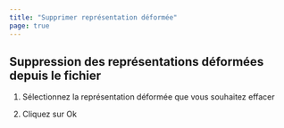 ```yaml
---
title: "Supprimer représentation déformée"
page: true
---
```

## Suppression des repr&#233;sentations d&#233;form&#233;es depuis le fichier


1. S&#233;lectionnez la repr&#233;sentation d&#233;form&#233;e que vous souhaitez effacer

2. Cliquez sur <Border>Ok</Border> 


